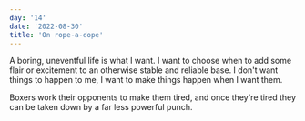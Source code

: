 ```yaml
---
day: '14'
date: '2022-08-30'
title: 'On rope-a-dope'
---
```


A boring, uneventful life is what I want. I want to choose when to add some flair or excitement to an otherwise stable and reliable base. I don't want things to happen to me, I want to make things happen when I want them.

Boxers work their opponents to make them tired, and once they're tired they can be taken down by a far less powerful punch.
